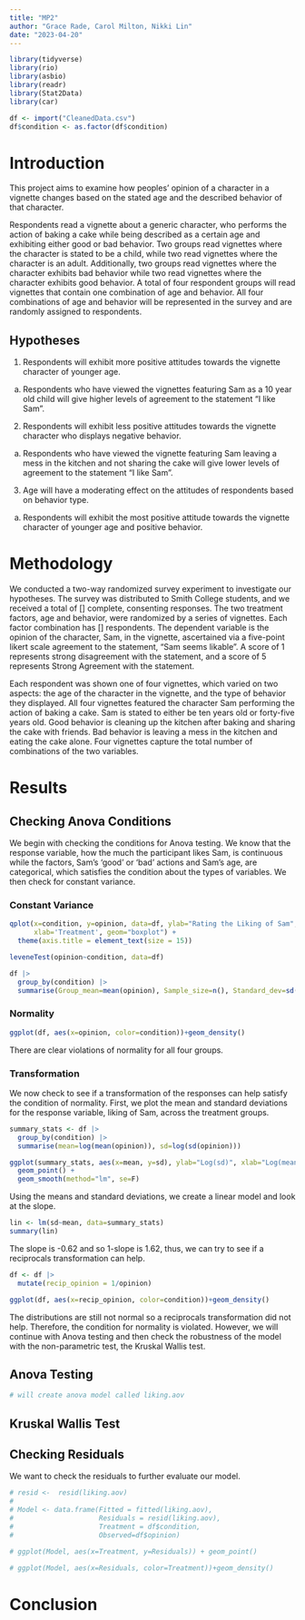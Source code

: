 ```yaml
---
title: "MP2"
author: "Grace Rade, Carol Milton, Nikki Lin"
date: "2023-04-20"
---
```


```r
library(tidyverse)
library(rio)
library(asbio)
library(readr)
library(Stat2Data)
library(car)
```

```r
df <- import("CleanedData.csv")
df$condition <- as.factor(df$condition)
```

# Introduction

This project aims to examine how peoples’ opinion of a character in a vignette changes based on the stated age and the described behavior of that character.   
	
Respondents read a vignette about a generic character, who performs the action of baking a cake while being described as a certain age and exhibiting either good or bad behavior. Two groups read vignettes where the character is stated to be a child, while two read vignettes where the character is an adult. Additionally, two groups read vignettes where the character exhibits bad behavior while two read vignettes where the character exhibits good behavior. A total of four respondent groups will read vignettes that contain one combination of age and behavior. All four combinations of age and behavior will be represented in the survey and are randomly assigned to respondents.


## Hypotheses

1. Respondents will exhibit more positive attitudes towards the vignette character of younger age. 

  a. Respondents who have viewed the vignettes featuring Sam as a 10 year old child will give higher levels of agreement to the statement “I like Sam”. 

2. Respondents will exhibit less positive attitudes towards the vignette character who displays negative behavior. 

  a. Respondents who have viewed the vignette featuring Sam leaving a mess in the kitchen and not sharing the cake will give lower levels of agreement to the statement “I like Sam”.

3. Age will have a moderating effect on the attitudes of respondents based on behavior type. 

  a. Respondents will exhibit the most positive attitude towards the vignette character of younger age and positive behavior.


# Methodology

We conducted a two-way randomized survey experiment to investigate our hypotheses. The survey was distributed to Smith College students, and we received a total of [] complete, consenting responses. The two treatment factors, age and behavior, were randomized by a series of vignettes. Each factor combination has [] respondents. The dependent variable is the opinion of the character, Sam,  in the vignette, ascertained via a five-point likert scale agreement to the statement, “Sam seems likable”. A score of 1 represents strong disagreement with the statement, and a score of 5 represents Strong Agreement with the statement. 

Each respondent was shown one of four vignettes, which varied on two aspects: the age of the character in the vignette, and the type of behavior they displayed. All four vignettes featured the character Sam performing the action of baking a cake. Sam is stated to either be ten years old or forty-five years old. Good behavior is cleaning up the kitchen after baking and sharing the cake with friends. Bad behavior is leaving a mess in the kitchen and eating the cake alone. Four vignettes capture the total number of combinations of the two variables.

# Results

## Checking Anova Conditions

We begin with checking the conditions for Anova testing. We know that the response variable, how the much the participant likes Sam, is continuous while the factors, Sam's 'good' or 'bad' actions and Sam's age, are categorical, which satisfies the condition about the types of variables. We then check for constant variance.

### Constant Variance

```r
qplot(x=condition, y=opinion, data=df, ylab="Rating the Liking of Sam",
      xlab='Treatment', geom="boxplot") +
  theme(axis.title = element_text(size = 15))
```
```r
leveneTest(opinion~condition, data=df)
```

```r
df |>
  group_by(condition) |>
  summarise(Group_mean=mean(opinion), Sample_size=n(), Standard_dev=sd(opinion))
```

### Normality
```r
ggplot(df, aes(x=opinion, color=condition))+geom_density()
```
There are clear violations of normality for all four groups.

### Transformation

We now check to see if a transformation of the responses can help satisfy the condition of normality. First, we plot the mean and standard deviations for the response variable, liking of Sam, across the treatment groups.

```r
summary_stats <- df |>
  group_by(condition) |>
  summarise(mean=log(mean(opinion)), sd=log(sd(opinion)))

ggplot(summary_stats, aes(x=mean, y=sd), ylab="Log(sd)", xlab="Log(mean)") +
  geom_point() +
  geom_smooth(method="lm", se=F)
```

Using the means and standard deviations, we create a linear model and look at the slope.

```r
lin <- lm(sd~mean, data=summary_stats)
summary(lin)
```

The slope is -0.62 and so 1-slope is 1.62, thus, we can try to see if a reciprocals transformation can help.

```r
df <- df |>
  mutate(recip_opinion = 1/opinion)
```

```r
ggplot(df, aes(x=recip_opinion, color=condition))+geom_density()
```
The distributions are still not normal so a reciprocals transformation did not help. Therefore, the condition for normality is violated. However, we will continue with Anova testing and then check the robustness of the model with the non-parametric test, the Kruskal Wallis test.

## Anova Testing
```r
# will create anova model called liking.aov
```


## Kruskal Wallis Test

## Checking Residuals

We want to check the residuals to further evaluate our model.

```r
# resid <-  resid(liking.aov)
# 
# Model <- data.frame(Fitted = fitted(liking.aov), 
#                     Residuals = resid(liking.aov),
#                     Treatment = df$condition,
#                     Observed=df$opinion)
```

```r
# ggplot(Model, aes(x=Treatment, y=Residuals)) + geom_point()
```



```r
# ggplot(Model, aes(x=Residuals, color=Treatment))+geom_density()
```

# Conclusion


